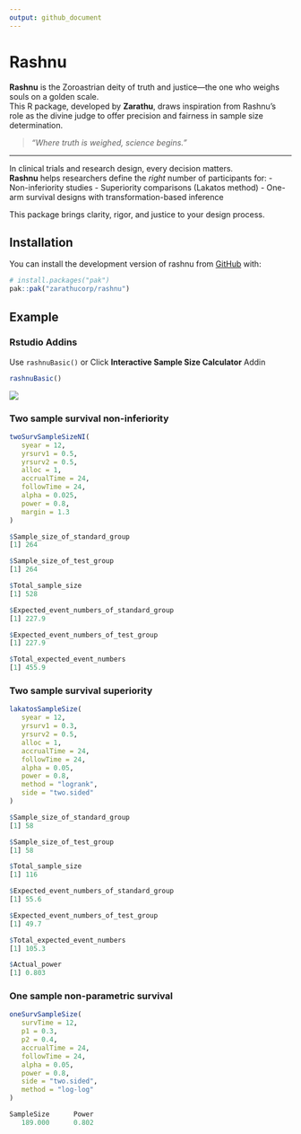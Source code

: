 ```yaml
---
output: github_document
---
```


# Rashnu

**Rashnu** is the Zoroastrian deity of truth and justice—the one who weighs souls on a golden scale.  
This R package, developed by **Zarathu**, draws inspiration from Rashnu’s role as the divine judge to offer precision and fairness in sample size determination.

> *"Where truth is weighed, science begins."*

---

In clinical trials and research design, every decision matters.  
**Rashnu** helps researchers define the *right* number of participants for:
- Non-inferiority studies
- Superiority comparisons (Lakatos method)
- One-arm survival designs with transformation-based inference

This package brings clarity, rigor, and justice to your design process.



## Installation

You can install the development version of rashnu from
[GitHub](https://github.com/zarathucorp/rashnu) with:

``` r
# install.packages("pak")
pak::pak("zarathucorp/rashnu")
```

## Example

### Rstudio Addins

Use `rashnuBasic()` or Click **Interactive Sample Size Calculator** Addin 

```r
rashnuBasic()
```

![](man/figures/addin.gif)


### Two sample survival non-inferiority


```r
twoSurvSampleSizeNI(
   syear = 12,
   yrsurv1 = 0.5,
   yrsurv2 = 0.5,
   alloc = 1,
   accrualTime = 24,
   followTime = 24,
   alpha = 0.025,
   power = 0.8,
   margin = 1.3
)
```

```r
$Sample_size_of_standard_group
[1] 264

$Sample_size_of_test_group
[1] 264

$Total_sample_size
[1] 528

$Expected_event_numbers_of_standard_group
[1] 227.9

$Expected_event_numbers_of_test_group
[1] 227.9

$Total_expected_event_numbers
[1] 455.9
```


### Two sample survival superiority

```r
lakatosSampleSize(
   syear = 12,
   yrsurv1 = 0.3,
   yrsurv2 = 0.5,
   alloc = 1,
   accrualTime = 24,
   followTime = 24,
   alpha = 0.05,
   power = 0.8,
   method = "logrank",
   side = "two.sided"
)
```

```r
$Sample_size_of_standard_group
[1] 58

$Sample_size_of_test_group
[1] 58

$Total_sample_size
[1] 116

$Expected_event_numbers_of_standard_group
[1] 55.6

$Expected_event_numbers_of_test_group
[1] 49.7

$Total_expected_event_numbers
[1] 105.3

$Actual_power
[1] 0.803
```



### One sample non-parametric survival

```r
oneSurvSampleSize(
   survTime = 12,
   p1 = 0.3,
   p2 = 0.4,
   accrualTime = 24,
   followTime = 24,
   alpha = 0.05,
   power = 0.8,
   side = "two.sided",
   method = "log-log"
)
```

```r
SampleSize      Power 
   189.000      0.802 
```


